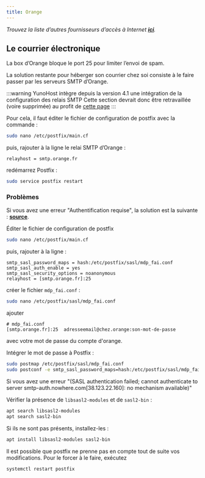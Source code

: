 ```yaml
---
title: Orange
---
```


*Trouvez la liste d’autres fournisseurs d’accès à Internet **[ici](/install/providers/isp/)**.*

## Le courrier électronique

La box d’Orange bloque le port 25 pour limiter l’envoi de spam.

La solution restante pour héberger son courrier chez soi consiste à le faire passer par les serveurs SMTP d’Orange.

:::warning
YunoHost intègre depuis la version 4.1 une intégration de la configuration des relais SMTP
Cette section devrait donc être retravaillée (voire supprimée) au profit de [cette page](/administer/tutorials/email_configure_relay)
:::

Pour cela, il faut éditer le fichier de configuration de postfix avec la commande :

```bash
sudo nano /etc/postfix/main.cf
```

puis, rajouter à la ligne le relai SMTP d’Orange :

```text
relayhost = smtp.orange.fr
```

redémarrez Postfix :

```bash
sudo service postfix restart
```

### Problèmes

Si vous avez une erreur "Authentification requise", la solution est la suivante : **[source](http://viruslocker.free.fr/?page_id=1749)**.

Éditer le fichier de configuration de postfix

```bash
sudo nano /etc/postfix/main.cf
```

puis, rajouter à la ligne :

```text
smtp_sasl_password_maps = hash:/etc/postfix/sasl/mdp_fai.conf
smtp_sasl_auth_enable = yes
smtp_sasl_security_options = noanonymous
relayhost = [smtp.orange.fr]:25
```

créer le fichier `mdp_fai.conf` :

```bash
sudo nano /etc/postfix/sasl/mdp_fai.conf
```

ajouter

```text
# mdp_fai.conf
[smtp.orange.fr]:25  adresseemail@chez.orange:son-mot-de-passe
```

avec votre mot de passe du compte d'orange.

Intégrer le mot de passe à Postfix :

```bash
sudo postmap /etc/postfix/sasl/mdp_fai.conf
sudo postconf -e smtp_sasl_password_maps=hash:/etc/postfix/sasl/mdp_fai.conf
```

Si vous avez une erreur "(SASL authentication failed; cannot authenticate to server smtp-auth.nowhere.com[38.123.22.160]: no mechanism available)"

Vérifier la présence de `libsasl2-modules` et de `sasl2-bin` :

```bash
apt search libsasl2-modules
apt search sasl2-bin
```

Si ils ne sont pas présents, installez-les :

```bash
apt install libsasl2-modules sasl2-bin
```

Il est possible que postfix ne prenne pas en compte tout de suite vos modifications. Pour le forcer à le faire, exécutez

```bash
systemctl restart postfix
```
